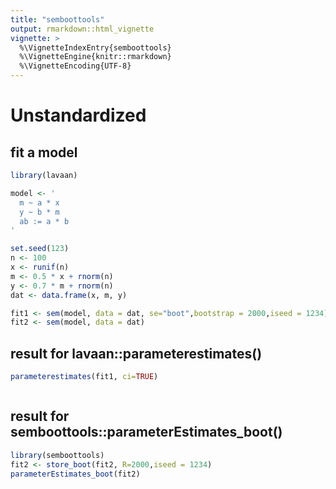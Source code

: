 ```yaml
---
title: "semboottools"
output: rmarkdown::html_vignette
vignette: >
  %\VignetteIndexEntry{semboottools}
  %\VignetteEngine{knitr::rmarkdown}
  %\VignetteEncoding{UTF-8}
---
```

# Unstandardized
## fit a model
```r
library(lavaan)

model <- '
  m ~ a * x
  y ~ b * m
  ab := a * b
'

set.seed(123)
n <- 100
x <- runif(n)
m <- 0.5 * x + rnorm(n)
y <- 0.7 * m + rnorm(n)
dat <- data.frame(x, m, y)

fit1 <- sem(model, data = dat, se="boot",bootstrap = 2000,iseed = 1234)
fit2 <- sem(model, data = dat)
```


##  result for lavaan::parameterestimates()
```r
parameterestimates(fit1, ci=TRUE)
```

```r
```

## result for semboottools::parameterEstimates_boot()
```r
library(semboottools)
fit2 <- store_boot(fit2, R=2000,iseed = 1234)
parameterEstimates_boot(fit2)
```
